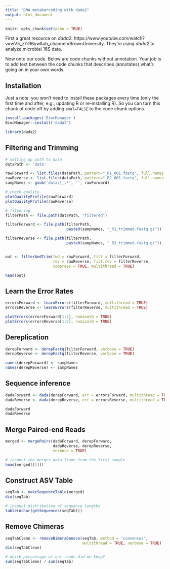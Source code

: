 ```yaml
---
title: "DNA metabarcoding with dada2"
output: html_document
---
```


```r
knitr::opts_chunk$set(echo = TRUE)
```

First a great resource on *dada2*: https://www.youtube.com/watch?v=wV5_z7rR6yw&ab_channel=BrownUniversity. They're using *dada2* to analyze microbial 16S data.


Now onto our code.  Below are code chunks without annotation.  Your job is to add text between the code chunks that describes (annotates) what's going on in your own words.

## Installation

Just a note: you won't need to install these packages every time (only the first time and after, e.g., updating R or re-installing R).  So you can turn this chunk of code off by adding `eval=FALSE` to the code chunk options.

```r
install.packages('BiocManager')
BiocManager::install('dada2')
```

```r
library(dada2)
```

## Filtering and Trimming

```r
# setting up path to data
dataPath <- 'data'

rawForward <- list.files(dataPath, pattern="_R1_001.fastq", full.names = TRUE)
rawReverse <- list.files(dataPath, pattern="_R2_001.fastq", full.names = TRUE)
sampNames <- gsub('data/|_.*', '', rawForward)

# check quality
plotQualityProfile(rawForward)
plotQualityProfile(rawReverse)

# filtering
filterPath <- file.path(dataPath, "filtered")

filterForward <- file.path(filterPath,
                           paste0(sampNames, "_R1_trimmed.fastq.gz"))

filterReverse <- file.path(filterPath,
                           paste0(sampNames, "_R2_trimmed.fastq.gz"))


out <- filterAndTrim(fwd = rawForward, filt = filterForward, 
                     rev = rawReverse, filt.rev = filterReverse, 
                     compress = TRUE, multithread = TRUE)

head(out)
```


## Learn the Error Rates

```r
errorsForward <- learnErrors(filterForward, multithread = TRUE)
errorsReverse <- learnErrors(filterReverse, multithread = TRUE)

plotErrors(errorsForward[1:2], nominalQ = TRUE)
plotErrors(errorsReverse[1:2], nominalQ = TRUE)
```


## Dereplication

```r
derepForward <- derepFastq(filterForward, verbose = TRUE)
derepReverse <- derepFastq(filterReverse, verbose = TRUE)

names(derepForward) <- sampNames
names(derepReverse) <- sampNames
```

## Sequence inference

```r
dadaForward <- dada(derepForward, err = errorsForward, multithread = TRUE)
dadaReverse <- dada(derepReverse, err = errorsReverse, multithread = TRUE)

dadaForward
dadaReverse
```

## Merge Paired-end Reads

```r
merged <- mergePairs(dadaForward, derepForward, 
                     dadaReverse, derepReverse, 
                     verbose = TRUE)

# inspect the merger data.frame from the first sample
head(merged[[1]])
```

## Construct ASV Table

```r
seqTab <- makeSequenceTable(merged)
dim(seqTab)

# inspect distribution of sequence lengths
table(nchar(getSequences(seqTab)))
```

## Remove Chimeras

```r
seqTabClean <- removeBimeraDenovo(seqTab, method = 'consensus',
                                  multithread = TRUE, verbose = TRUE)
dim(seqTabClean)

# which percentage of our reads did we keep?
sum(seqTabClean) / sum(seqTab)
```
